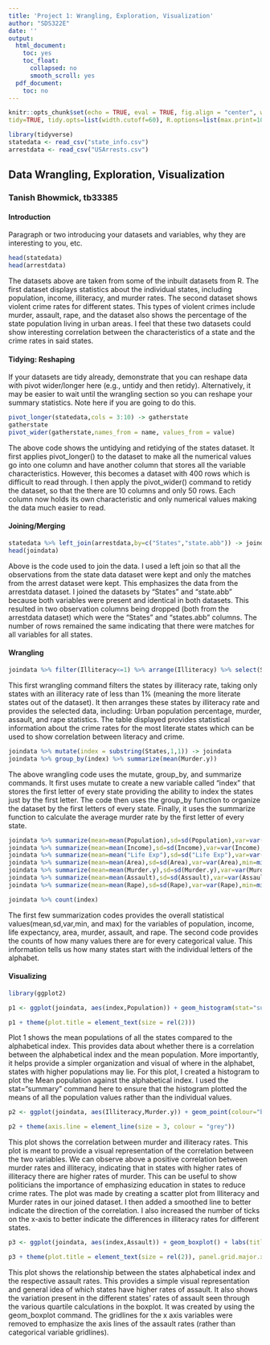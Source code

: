 ```yaml
---
title: 'Project 1: Wrangling, Exploration, Visualization'
author: "SDS322E"
date: ''
output:
  html_document:
    toc: yes
    toc_float:
      collapsed: no
      smooth_scroll: yes
  pdf_document:
    toc: no
---
```


```r
knitr::opts_chunk$set(echo = TRUE, eval = TRUE, fig.align = "center", warning = F, message = F,
tidy=TRUE, tidy.opts=list(width.cutoff=60), R.options=list(max.print=100))
```

```R
library(tidyverse)
statedata <- read_csv("state_info.csv")
arrestdata <- read_csv("USArrests.csv")
```

## Data Wrangling, Exploration, Visualization

### Tanish Bhowmick, tb33385

#### Introduction 

Paragraph or two introducing your datasets and variables, why they are interesting to you, etc.

```R
head(statedata)
head(arrestdata)
```

The datasets above are taken from some of the inbuilt datasets from R. The first dataset displays statistics about the individual states, including population, income, illiteracy, and murder rates. The second dataset shows violent crime rates for different states. This types of violent crimes include murder, assault, rape, and the dataset also shows the percentage of the state population living in urban areas. I feel that these two datasets could show interesting correlation between the characteristics of a state and the crime rates in said states.

#### Tidying: Reshaping

If your datasets are tidy already, demonstrate that you can reshape data with pivot wider/longer here (e.g., untidy and then retidy). Alternatively, it may be easier to wait until the wrangling section so you can reshape your summary statistics. Note here if you are going to do this.

```R
pivot_longer(statedata,cols = 3:10) -> gatherstate
gatherstate
pivot_wider(gatherstate,names_from = name, values_from = value)
```
The above code shows the untidying and retidying of the states dataset. It first applies pivot_longer() to the dataset to make all the numerical values go into one column and have another column that stores all the variable characteristics. However, this becomes a dataset with 400 rows which is difficult to read through. I then apply the pivot_wider() command to retidy the dataset, so that the there are 10 columns and only 50 rows. Each column now holds its own characteristic and only numerical values making the data much easier to read.
    
#### Joining/Merging

```R
statedata %>% left_join(arrestdata,by=c("States","state.abb")) -> joindata
head(joindata)
```

Above is the code used to join the data. I used a left join so that all the observations from the state data dataset were kept and only the matches from the arrest dataset were kept. This emphasizes the data from the arrestdata dataset. I joined the datasets by "States" and "state.abb" because both variables were present and identical in both datasets. This resulted in two observation columns being dropped (both from the arrestdata dataset) which were the "States" and "states.abb" columns. The number of rows remained the same indicating that there were matches for all variables for all states.

####  Wrangling

```R
joindata %>% filter(Illiteracy<=1) %>% arrange(Illiteracy) %>% select(States, Illiteracy, UrbanPop, Murder.y, Assault, Rape)
```
This first wrangling command filters the states by illiteracy rate, taking only states with an illiteracy rate of less than 1% (meaning the more literate states out of the dataset). It then arranges these states by illiteracy rate and provides the selected data, including: Urban population percentage, murder, assault, and rape statistics. The table displayed provides statistical information about the crime rates for the most literate states which can be used to show correlation between literacy and crime.

```r
joindata %>% mutate(index = substring(States,1,1)) -> joindata
joindata %>% group_by(index) %>% summarize(mean(Murder.y))
```
The above wrangling code uses the mutate, group_by, and summarize commands. It first uses mutate to create a new variable called "index" that stores the first letter of every state providing the ability to index the states just by the first letter. The code then uses the group_by function to organize the dataset by the first letters of every state. Finally, it uses the summarize function to calculate the average murder rate by the first letter of every state.

```r
joindata %>% summarize(mean=mean(Population),sd=sd(Population),var=var(Population),min=min(Population),max=max(Population))
joindata %>% summarize(mean=mean(Income),sd=sd(Income),var=var(Income),min=min(Income),max=max(Income))
joindata %>% summarize(mean=mean("Life Exp"),sd=sd("Life Exp"),var=var("Life Exp"),min=min("Life Exp"),max=max("Life Exp"))
joindata %>% summarize(mean=mean(Area),sd=sd(Area),var=var(Area),min=min(Area),max=max(Area))
joindata %>% summarize(mean=mean(Murder.y),sd=sd(Murder.y),var=var(Murder.y),min=min(Murder.y),max=max(Murder.y))
joindata %>% summarize(mean=mean(Assault),sd=sd(Assault),var=var(Assault),min=min(Assault),max=max(Assault))
joindata %>% summarize(mean=mean(Rape),sd=sd(Rape),var=var(Rape),min=min(Rape),max=max(Rape))

joindata %>% count(index)

```
The first few summarization codes provides the overall statistical values(mean,sd,var,min, and max) for the variables of population, income, life expectancy, area, murder, assault, and rape. The second code provides the counts of how many values there are for every categorical value. This information tells us how many states start with the individual letters of the alphabet.



#### Visualizing

```R
library(ggplot2)

p1 <- ggplot(joindata, aes(index,Population)) + geom_histogram(stat="summary",fun=mean) + labs(title="Population vs State Index") + scale_y_continuous(name="Mean Population")

p1 + theme(plot.title = element_text(size = rel(2)))
```

Plot 1 shows the mean populations of all the states compared to the alphabetical index. This provides data about whether there is a correlation between the alphabetical index and the mean population. More importantly, it helps provide a simpler organization and visual of where in the alphabet, states with higher populations may lie. For this plot, I created a histogram to plot the Mean population against the alphabetical index. I used the stat="summary" command here to ensure that the histogram plotted the means of all the population values rather than the individual values.

```R
p2 <- ggplot(joindata, aes(Illiteracy,Murder.y)) + geom_point(colour="blue") + geom_smooth(method="loess",se=F,formula=y~x) + labs(title="Murder vs. Illiteracy Rate") + scale_y_continuous(name="Murder Rate") + scale_x_continuous(breaks = round(seq(min(joindata$Illiteracy), max(joindata$Illiteracy), by = 0.25),2), name="Illiteracy Rate")

p2 + theme(axis.line = element_line(size = 3, colour = "grey"))
```

This plot shows the correlation between murder and illiteracy rates. This plot is meant to provide a visual representation of the correlation between the two variables. We can observe above a positive correlation between murder rates and illiteracy, indicating that in states with higher rates of illiteracy there are higher rates of murder. This can be useful to show politicians the importance of emphasizing education in states to reduce crime rates. The plot was made by creating a scatter plot from Illiteracy and Murder rates in our joined dataset. I then added a smoothed line to better indicate the direction of the correlation. I also increased the number of ticks on the x-axis to better indicate the differences in illiteracy rates for different states.

```R
p3 <- ggplot(joindata, aes(index,Assault)) + geom_boxplot() + labs(title="Assault vs State Index") + scale_y_continuous(name="Assault",seq(0,max(joindata$Assault),by=25))

p3 + theme(plot.title = element_text(size = rel(2)), panel.grid.major.x = element_blank(), panel.grid.minor.x = element_blank())
```

This plot shows the relationship between the states alphabetical index and the respective assault rates. This provides a simple visual representation and general idea of which states have higher rates of assault. It also shows the variation present in the different states' rates of assault seen through the various quartile calculations in the boxplot. It was created by using the geom_boxplot command. The gridlines for the x axis variables were removed to emphasize the axis lines of the assault rates (rather than categorical variable gridlines).


